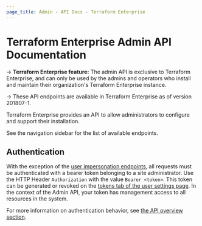```yaml
---
page_title: Admin - API Docs - Terraform Enterprise
---
```


# Terraform Enterprise Admin API Documentation

-> **Terraform Enterprise feature:** The admin API is exclusive to Terraform Enterprise, and can only be used by the admins and operators who install and maintain their organization's Terraform Enterprise instance.

-> These API endpoints are available in Terraform Enterprise as of version 201807-1.

Terraform Enterprise provides an API to allow administrators to configure and support their installation.

See the navigation sidebar for the list of available endpoints.

## Authentication

With the exception of the [user impersonation endpoints](/enterprise/api-docs/admin/users#impersonate-another-user), all requests must be authenticated with a bearer token belonging to a site administrator. Use the HTTP Header `Authorization` with the value `Bearer <token>`. This token can be generated or revoked on the [tokens tab of the user settings page](/enterprise/users-teams-organizations/users#api-tokens). In the context of the Admin API, your token has management access to all resources in the system.

For more information on authentication behavior, see [the API overview section](/enterprise/api-docs/#authentication).
